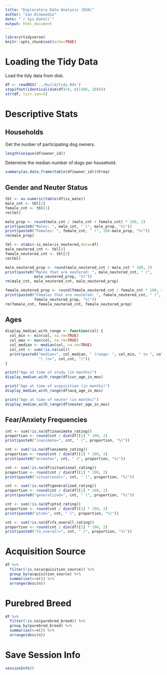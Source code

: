 ```yaml
---
title: "Exploratory Data Analysis (EDA)"
author: "Ian Dinwoodie"
date: "`r Sys.Date()`"
output: html_document
---
```


```r
library(tidyverse)
knitr::opts_chunk$set(echo=TRUE)
```

# Loading the Tidy Data

Load the tidy data from disk.

```r
df <- readRDS('../build/tidy.Rds')
stopifnot(identical(dim(df)+0, c(1308, 260)))
str(df, list.len=5)
```

# Descriptive Stats

## Households

Get the nunber of participating dog owners.

```r
length(unique(df$owner_id))
```

Determine the median number of dogs per household.

```r
summary(as.data.frame(table(df$owner_id))$Freq)
```

## Gender and Neuter Status

```r
tbl <- as.numeric(table(df$is_male))
male_cnt <- tbl[2]
female_cnt <- tbl[1]
rm(tbl)

male_prop <- round(male_cnt / (male_cnt + female_cnt) * 100, 2)
print(paste0("Males: ", male_cnt, " (", male_prop, "%)"))
print(paste0("Females: ", female_cnt, " (", 100-male_prop, "%)"))
rm(male_prop)
```

```r
tbl <- xtabs(~is_male+is_neutered,data=df)
male_neutered_cnt <- tbl[4]
female_neutered_cnt <- tbl[3]
rm(tbl)

male_neutered_prop <- round(male_neutered_cnt / male_cnt * 100, 2)
print(paste0("Males that are neutered: ", male_neutered_cnt, " (",
             male_neutered_prop, "%)"))
rm(male_cnt, male_neutered_cnt, male_neutered_prop)

female_neutered_prop <- round(female_neutered_cnt / female_cnt * 100, 2)
print(paste0("Females that are neutered: ", female_neutered_cnt, " (",
             female_neutered_prop, "%)"))
rm(female_cnt, female_neutered_cnt, female_neutered_prop)
```

## Ages

```r
display_median_with_range <- function(col) {
  col_min <- min(col, na.rm=TRUE)
  col_max <- max(col, na.rm=TRUE)
  col_median <- median(col, na.rm=TRUE)
  col_cnt <- sum(!is.na(col))
  print(paste0("median=", col_median, " (range: ", col_min, " to ", col_max,
               ") (n=", col_cnt, ")"))
}

print("Age at time of study (in months)")
display_median_with_range(df$cur_age_in_mos)
```

```r
print("Age at time of acquisition (in months)")
display_median_with_range(df$acq_age_in_mos)
```

```r
print("Age at time of neuter (in months)")
display_median_with_range(df$neuter_age_in_mos)
```

## Fear/Anxiety Frequencies

```r
cnt <- sum(!is.na(df$inanimate_rating))
proportion <- round(cnt / dim(df)[1] * 100, 2)
print(paste0("inanimate=", cnt, " (", proportion, "%)"))
```

```r
cnt <- sum(!is.na(df$animate_rating))
proportion <- round(cnt / dim(df)[1] * 100, 2)
print(paste0("animate=", cnt, " (", proportion, "%)"))
```

```r
cnt <- sum(!is.na(df$situational_rating))
proportion <- round(cnt / dim(df)[1] * 100, 2)
print(paste0("situational=", cnt, " (", proportion, "%)"))
```

```r
cnt <- sum(!is.na(df$generalized_rating))
proportion <- round(cnt / dim(df)[1] * 100, 2)
print(paste0("generalized=", cnt, " (", proportion, "%)"))
```

```r
cnt <- sum(!is.na(df$ptsd_rating))
proportion <- round(cnt / dim(df)[1] * 100, 2)
print(paste0("ptsd=", cnt, " (", proportion, "%)"))
```

```r
cnt <- sum(!is.na(df$fa_overall_rating))
proportion <- round(cnt / dim(df)[1] * 100, 2)
print(paste0("fa_overall=", cnt, " (", proportion, "%)"))
```

# Acquisition Source

```r
df %>%
  filter(!is.na(acquisition_source)) %>%
  group_by(acquisition_source) %>%
  summarise(n=n()) %>%
  arrange(desc(n))
```

# Purebred Breed

```r
df %>%
  filter(!is.na(purebred_breed)) %>%
  group_by(purebred_breed) %>%
  summarise(n=n()) %>%
  arrange(desc(n))
```

# Save Session Info

```r
sessionInfo()
```

